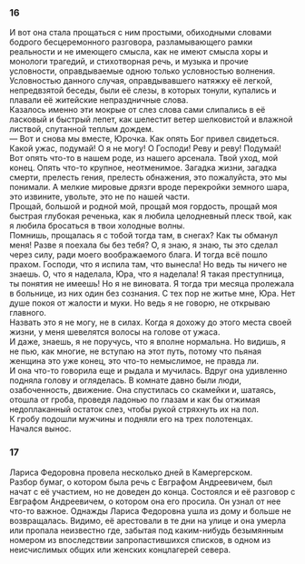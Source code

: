 ### 16 {-}

И вот она стала прощаться с ним простыми, обиходными словами бодрого бесцеремонного разговора, разламывающего рамки реальности и не имеющего смысла, как не имеют смысла хоры и монологи трагедий, и стихотворная речь, и музыка и прочие условности, оправдываемые одною только условностью волнения.<br/> Условностью данного случая, оправдывавшего натяжку её легкой, непредвзятой беседы, были её слезы, в которых тонули, купались и плавали её житейские непраздничные слова.<br/> Казалось именно эти мокрые от слез слова сами слипались в её ласковый и быстрый лепет, как шелестит ветер шелковистой и влажной листвой, спутанной теплым дождем.<br/> — Вот и снова мы вместе, Юрочка. Как опять Бог привел свидеться. Какой ужас, подумай! О я не могу! О Господи! Реву и реву! Подумай! Вот опять что-то в нашем роде, из нашего арсенала. Твой уход, мой конец. Опять что-то крупное, неотменимое. Загадка жизни, загадка смерти, прелесть гения, прелесть обнажения, это пожалуйста, это мы понимали. А мелкие мировые дрязги вроде перекройки земного шара, это извините, увольте, это не по нашей части.<br/> Прощай, большой и родной мой, прощай моя гордость, прощай моя быстрая глубокая реченька, как я любила целодневный плеск твой, как я любила бросаться в твои холодные волны.<br/> Помнишь, прощалась я с тобой тогда там, в снегах? Как ты обманул меня! Разве я поехала бы без тебя? О, я знаю, я знаю, ты это сделал через силу, ради моего воображаемого блага. И тогда всё пошло прахом. Господи, что я испила там, что вынесла! Но ведь ты ничего не знаешь. О, что я наделала, Юра, что я наделала! Я такая преступница, ты понятия не имеешь! Но я не виновата. Я тогда три месяца пролежала в больнице, из них один без сознания. С тех пор не житье мне, Юра. Нет душе покоя от жалости и муки. Но ведь я не говорю, не открываю главного.<br/> Назвать это я не могу, не в силах. Когда я дохожу до этого места своей жизни, у меня шевелятся волосы на голове от ужаса.<br/> И даже, знаешь, я не поручусь, что я вполне нормальна. Но видишь, я не пью, как многие, не вступаю на этот путь, потому что пьяная женщина это уже конец, это что-то немыслимое, не правда ли.<br/> И она что-то говорила еще и рыдала и мучилась. Вдруг она удивленно подняла голову и огляделась. В комнате давно были люди, озабоченность, движение. Она спустилась со скамейки и, шатаясь, отошла от гроба, проведя ладонью по глазам и как бы отжимая недоплаканный остаток слез, чтобы рукой стряхнуть их на пол.<br/> К гробу подошли мужчины и подняли его на трех полотенцах.<br/> Начался вынос.

### 17 {-}

Лариса Федоровна провела несколько дней в Камергерском.<br/> Разбор бумаг, о котором была речь с Евграфом Андреевичем, был начат с её участием, но не доведен до конца. Состоялся и её разговор с Евграфом Андреевичем, о котором она его просила. Он узнал от нее что-то важное. Однажды Лариса Федоровна ушла из дому и больше не возвращалась. Видимо, её арестовали в те дни на улице и она умерла или пропала неизвестно где, забытая под каким-нибудь безымянным номером из впоследствии запропастившихся списков, в одном из неисчислимых общих или женских концлагерей севера.

